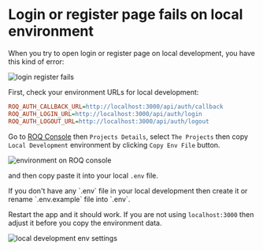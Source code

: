 
# Login or register page fails on local environment

When you try to open login or register page on local development, you have this kind of error:

![login register fails](/oops-something-went-wrong.png)

First, check your environment URLs for local development:

```ini
ROQ_AUTH_CALLBACK_URL=http://localhost:3000/api/auth/callback
ROQ_AUTH_LOGIN_URL=http://localhost:3000/api/auth/login
ROQ_AUTH_LOGOUT_URL=http://localhost:3000/api/auth/logout
```

Go to [ROQ Console](https://console.roq.tech/) then `Projects Details`, select `The Projects` then copy `Local Development` environment by clicking `Copy Env File` button.

![environment on ROQ console](/environments.png)

and then copy paste it into your local `.env` file.

<Callout type="info">
If you don't have any `.env` file in your local development then create it or rename `.env.example` file into `.env`. 
</Callout>

Restart the app and it should work. If you are not using `localhost:3000` then adjust it before you copy the environment data.

![local development env settings ](/local-dev-callback-settings.png)


